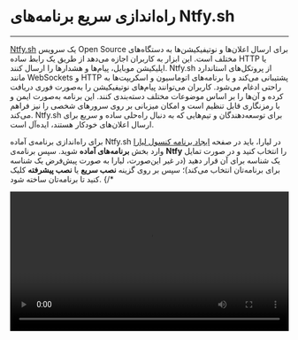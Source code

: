 

<Layout>
<Head>
<title>مستندات راه‌اندازی سریع برنامه‌های Ntfy.sh - لیارا</title>
</Head>

# راه‌اندازی سریع برنامه‌های Ntfy.sh
<hr className="mb-2" />

<a href="https://ntfy.sh/" className="text-[#2196f3] ">Ntfy.sh</a> یک سرویس Open Source برای ارسال اعلان‌ها و نوتیفیکیشن‌ها به دستگاه‌های مختلف است. این ابزار به کاربران اجازه می‌دهد از طریق یک رابط ساده HTTP یا اپلیکیشن موبایل، پیام‌ها و هشدارها را ارسال کنند. Ntfy.sh از پروتکل‌های استاندارد مانند WebSockets و HTTP پشتیبانی می‌کند و با برنامه‌های اتوماسیون و اسکریپت‌ها به راحتی ادغام می‌شود. کاربران می‌توانند پیام‌های نوتیفیکیشن را به‌صورت فوری دریافت کرده و آن‌ها را بر اساس موضوعات مختلف دسته‌بندی کنند. این برنامه به‌صورت ایمن و با رمزنگاری قابل تنظیم است و امکان میزبانی بر روی سرورهای شخصی را نیز فراهم می‌کند. Ntfy.sh برای توسعه‌دهندگان و تیم‌هایی که به دنبال راه‌حلی ساده و سریع برای ارسال اعلان‌های خودکار هستند، ایده‌آل است.


<div className="h-4" />

برای راه‌اندازی برنامه‌ی آماده Ntfy.sh در لیارا، باید در صفحه <a href="https://console.liara.ir/apps/create" className="text-[#2196f3] ">ایجاد برنامه‌ کنسول لیارا</a> وارد بخش <b>برنامه‌های آماده</b> شوید.
سپس برنامه‌ی <b>Ntfy</b> 
را انتخاب کنید و در صورت تمایل یک شناسه برای آن قرار دهید (در غیر این‌صورت، لیارا به صورت پیش‌فرض یک شناسه برای برنامه‌تان انتخاب می‌کند)؛ سپس بر روی گزینه **نصب سریع** یا **نصب پیشرفته** کلیک کنید تا برنامه‌تان ساخته شود.
  {/* <div className="h-2" />
  <video
  src="https://files.liara.ir/liara/docs/Ntfy.sh.mp4"
  controls="controls"
  className="block w-full"
  width="100%"
  />
  <br /> */}

پس از ساخته شدن برنامه، می‌توانید در صفحه <a href="https://console.liara.ir/apps" className="text-[#2196f3] ">پلتفرم</a>، برنامه خود را بررسی کنید. برای نصب دلخواه و انتخاب نسخه مدنظرتان یا انتخاب dockerimage ، باید از گزینه **نصب پیشرفته** یا <a href="/one-click-apps/liara-compose/about/" className="text-[#2196f3]">Liara Compose</a> استفاده کنید. 

<Section id="see-also" title="همچنین بخوانید:" />

<div className='h-2' />
<div className="grid md:grid-cols-1 gap-4">
            {[
      {
        title: "تغییر نسخه‌ی برنامه مستقر شده",
        link: "/one-click-apps/ntfy/how-tos/choose-version"
      },
  ].map(item =>
    <Link href={item.link}>
    <Card className="flex cursor-pointer w-full items-center justify-between">
        <div className="flex items-center gap-3">
        <h4>
            {item.title}
        </h4>
        </div>
        <GoArrowLeft className="ml-1" />
    </Card>
    </Link>
            )}
</div>


</Layout>